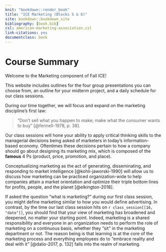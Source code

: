 ```yaml
--- 
knit: "bookdown::render_book"
title: "ICE Marketing (Blocks 5 & 6)"
site: bookdown::bookdown_site
bibliography: [book.bib]
csl: american-marketing-association.csl
link-citations: yes
documentclass: book
---
```


# Course Summary {-}

Welcome to the Marketing component of Fall ICE! 

This website includes outlines for the four group presentations you can choose
from, an outline for your midterm project, and a daily schedule for our class
sessions.

During our time together, we will focus and expand on the marketing discipline's
first law:

> “Don't sell what you happen to make; make what the consumer wants to buy”
[@fennell-1978, p. 38]. 

Our class sessions will hone your ability to apply critical thinking skills to
the managerial decisions being asked of marketers in today's information-based
economy. Oftentimes these decisions pertain to how a company should go about
designing its marketing mix, which is composed of the **famous** 4 Ps (product,
price, promotion, and place).

Conceptualizing marketing as the act of generating, disseminating, and
responding to market intelligence [@kohli-jaworski-1990] will allow us to
discuss how marketing can be practiced organization-wide to help companies
attain a market orientation and optimize their triple bottom lines for profits,
people, and the planet [@elkington-2018].

If asked the question "what is marketing?" during our first class session, you
might define marketing similar to how you would define advertising. In contrast,
by the time our last class session hits on `r class_session[[16, "date"]]`, you
should find that your view of marketing has broadened and deepened, no matter
your starting point. Indeed, marketing is a shared responsibility and everyone
in an organization needs to perform the role of marketing on a continuous basis,
whether they "sit" in the marketing department or not. The reason being is that
learning is at the core of the marketing process and everything employees do to
"embrace reality and deal with it" [@dalio-2017, p. 132] falls into the realm of
marketing.